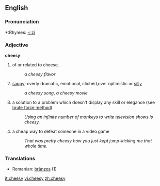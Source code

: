 ==English==

===Pronunciation===
*:Rhymes: [[Rhymes:English:-iːzi|-iːzi]]

=== Adjective ===

'''cheesy'''
# of or related to cheese.
#: ''a cheesy flavor''
# [[sappy]]; overly dramatic, emotional, clichéd,over optimistic  or [[silly]]
#: ''a cheesy song'', ''a cheesy movie''
# a solution to a problem which doesn't display any skill or elegance (see [[wikipedia:brute force method|brute force method]])
#: ''Using an infinite number of monkeys to write television shows is cheesy.''
# a cheap way to defeat someone in a video game
#: ''That was pretty cheesy how you just kept jump-kicking me that whole time.''

=== Translations ===
*Romanian: [[brânzos]] (1)

[[it:cheesy]]
[[vi:cheesy]]
[[zh:cheesy]]